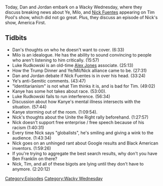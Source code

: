 {{DEFAULTSORT:
    #_EPISODE_0752:Ye Took A Dip In The Pool
}}{{Episode
    | title           = Ye Took A Dip In The Pool
    | caption         = Listen to this episode on [https://knowledgefight.libsyn.com/752-ye-took-a-dip-in-the-pool Libsyn] [https://open.spotify.com/episode/3evZNvbAfu26R6eKlun86g Spotify], Read the [[Transcript/752: Ye Took A Dip In The Pool|Unofficial Transcript]]
    | episodeNumber   = 752
    | length          = 02:31:47
    | airDate         = November 30, 2022
    | episodeType     = [[:Category:Wacky Wednesday|Wacky Wednesday]]
    | appearance      = [[Nick Fuentes]], [[Kanye West]], [[Tim Pool]], [[Donald Trump]], [[Thomas Edison]], [[Milo Yiannopoulos]], [[Jared Kushner]], [[Barack Obama]], [[Dave Rubin]], [[Steven Crowder]], [[Bill O'Reilly]], [[Luke Rudkowski]]
    | previousEpisode = [[751: November 20-21, 2022]]
    | nextEpisode     = [[753: December 1, 2022]]
}}

{{Stub}}

Today, Dan and Jordan embark on a Wacky Wednesday, where they discuss breaking news about Ye, Milo, and [[Nick Fuentes]] appearing on Tim Pool's show, which did not go great. Plus, they discuss an episode of Nick's show, America First.

== Tidbits ==

*Dan's thoughts on who he doesn't want to cover. (6:33)
*Milo is an idealogue. He has the ability to sound convincing to people who aren't listening to him critically. (15:57)
*Luke Rudkowski is an old-time [[Alex Jones]] associate. (25:13)
*How the Trump Dinner and Ye/Mil/Nick alliance came to be. (27:31)
*Dan and Jordan debate if Nick Fuentes is in over his head. (33:24)
*Ye's anti-Semitic comments. (43:47)
*"Identitarianism" is not what Tim thinks it is, and is bad for Tim. (49:02)
*Kanye has some hot takes about race. (53:00).
*Luke Rudkowski fails to run interference. (56:34)
*Discussion about how Kanye's mental illness intersects with the situation. (57:44)
*Kanye storming out of the room. (1:09:54).
*Nick's thoughts about the Unite the Right rally beforehand. (1:27:57)
*Nick doesn't support free enterprise / free speech because of his racism (1:40:31)
*Every time Nick says "globalists", he's smiling and giving a wink to the audience. (1:43:34)
*Nick goes on an unhinged rant about Google results and Black American inventors. (1:59:26)
*If you're trying to aggregate the best search results, why don't you have Ben Franklin on there?
*Nick, Tim, and all of these bigots are lying until they don't have to anymore. (2:20:12)

[[Category:Episodes]]
[[Category:Wacky Wednesday]]
